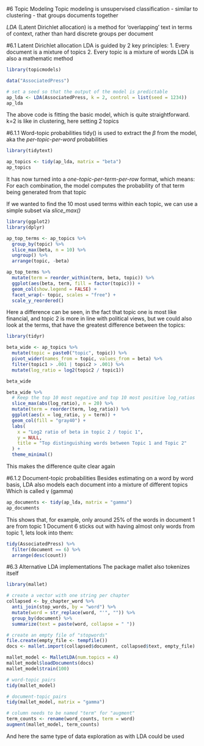 #6 Topic Modeling Topic modeling is unsupervised classification - similar to clustering - that groups documents together

*LDA* (Latent Dirichlet allocation) is a method for 'overlapping' text in terms of context, rather than hard discrete groups per document


#6.1 Latent Dirichlet allocation 
LDA is guided by 2 key principles: 
  1. Every document is a mixture of topics
  2. Every topic is a mixture of words
LDA is also a mathematic method

```r
library(topicmodels)

data("AssociatedPress")

# set a seed so that the output of the model is predictable
ap_lda <- LDA(AssociatedPress, k = 2, control = list(seed = 1234))
ap_lda
```
The above code is fitting the basic model, which is quite straightforward.
k=2 is like in clustering, here setting 2 topics

#6.1.1 Word-topic probabilities
tidy() is used to extract the *β* from the model, aka the *per-topic-per-word* probabilities
```r
library(tidytext)

ap_topics <- tidy(ap_lda, matrix = "beta")
ap_topics
```
It has now turned into a *one-topic-per-term-per-row* format, which means:
  For each combination, the model computes the probability of that term being generated from that topic

If we wanted to find the 10 most used terms within each topic, we can use a simple subset via *slice_max()*
```r
library(ggplot2)
library(dplyr)

ap_top_terms <- ap_topics %>%
  group_by(topic) %>%
  slice_max(beta, n = 10) %>% 
  ungroup() %>%
  arrange(topic, -beta)

ap_top_terms %>%
  mutate(term = reorder_within(term, beta, topic)) %>%
  ggplot(aes(beta, term, fill = factor(topic))) +
  geom_col(show.legend = FALSE) +
  facet_wrap(~ topic, scales = "free") +
  scale_y_reordered()
```

Here a difference can be seen, in the fact that topic one is most like financial, and topic 2 is more in line with political views, but we could also look at the terms, that have the greatest difference between the topics:
```r
library(tidyr)

beta_wide <- ap_topics %>%
  mutate(topic = paste0("topic", topic)) %>%
  pivot_wider(names_from = topic, values_from = beta) %>% 
  filter(topic1 > .001 | topic2 > .001) %>%
  mutate(log_ratio = log2(topic2 / topic1))

beta_wide

beta_wide %>%
  # Keep the top 10 most negative and top 10 most positive log_ratios
  slice_max(abs(log_ratio), n = 20) %>%
  mutate(term = reorder(term, log_ratio)) %>%
  ggplot(aes(x = log_ratio, y = term)) +
  geom_col(fill = "gray40") +
  labs(
    x = "Log2 ratio of beta in topic 2 / topic 1",
    y = NULL,
    title = "Top distinguishing words between Topic 1 and Topic 2"
  ) +
  theme_minimal()
```
This makes the difference quite clear again



#6.1.2 Document-topic probabilities
Besides estimating on a word by word basis, LDA also models each document into a mixture of different topics
  Which is called γ (gamma)
```r
ap_documents <- tidy(ap_lda, matrix = "gamma")
ap_documents
```
This shows that, for example, only around 25% of the words in document 1 are from topic 1
Document 6 sticks out with having almost only words from topic 1, lets look into them:
```r
tidy(AssociatedPress) %>%
  filter(document == 6) %>%
  arrange(desc(count))
```


#6.3 Alternative LDA implementations
The package mallet also tokenizes itself
```r
library(mallet)

# create a vector with one string per chapter
collapsed <- by_chapter_word %>%
  anti_join(stop_words, by = "word") %>%
  mutate(word = str_replace(word, "'", "")) %>%
  group_by(document) %>%
  summarize(text = paste(word, collapse = " "))

# create an empty file of "stopwords"
file.create(empty_file <- tempfile())
docs <- mallet.import(collapsed$document, collapsed$text, empty_file)

mallet_model <- MalletLDA(num.topics = 4)
mallet_model$loadDocuments(docs)
mallet_model$train(100)

# word-topic pairs
tidy(mallet_model)

# document-topic pairs
tidy(mallet_model, matrix = "gamma")

# column needs to be named "term" for "augment"
term_counts <- rename(word_counts, term = word)
augment(mallet_model, term_counts)
```

And here the same type of data exploration as with LDA could be used
